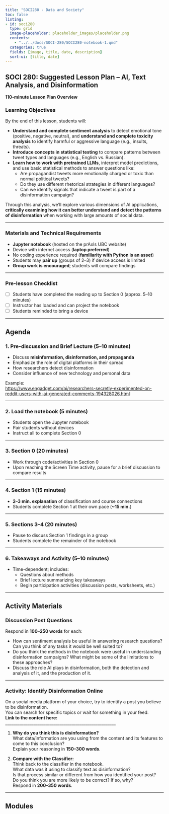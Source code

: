 ```yaml
---
title: "SOCI280 - Data and Society"
toc: false
listing:
- id: soci280
  type: grid
  image-placeholder: placeholder_images/placeholder.png
  contents:
    - "../../docs/SOCI-280/SOCI280-notebook-1.qmd"
  categories: true
  fields: [image, title, date, description]
  sort-ui: [title, date]
---
```

## SOCI 280: Suggested Lesson Plan – AI, Text Analysis, and Disinformation

**110-minute Lesson Plan Overview**

### Learning Objectives

By the end of this lesson, students will:

- **Understand and complete sentiment analysis** to detect emotional tone (positive, negative, neutral), and **understand and complete toxicity analysis** to identify harmful or aggressive language (e.g., insults, threats).
- **Introduce concepts in statistical testing** to compare patterns between tweet types and languages (e.g., English vs. Russian).
- **Learn how to work with pretrained LLMs**, interpret model predictions, and use basic statistical methods to answer questions like:
    - Are propagandist tweets more emotionally charged or toxic than normal political tweets?
    - Do they use different rhetorical strategies in different languages?
    - Can we identify signals that indicate a tweet is part of a disinformation campaign?

Through this analysis, we’ll explore various dimensions of AI applications, **critically examining how it can better understand and detect the patterns of disinformation** when working with large amounts of social data.

---

### Materials and Technical Requirements

- **Jupyter notebook** (hosted on the prAxIs UBC website)
- Device with internet access (**laptop preferred**)
- No coding experience required (**familiarity with Python is an asset**)
- Students may **pair up** (groups of 2–3) if device access is limited
- **Group work is encouraged**; students will compare findings

---

### Pre-lesson Checklist

- [ ] Students have completed the reading up to Section 0 (approx. 5–10 minutes)
- [ ] Instructor has loaded and can project the notebook
- [ ] Students reminded to bring a device

---

## Agenda

### 1. Pre-discussion and Brief Lecture (5–10 minutes)

- Discuss **misinformation, disinformation, and propaganda**
- Emphasize the role of digital platforms in their spread
- How researchers detect disinformation
- Consider influence of new technology and personal data

Example:  
<https://www.engadget.com/ai/researchers-secretly-experimented-on-reddit-users-with-ai-generated-comments-194328026.html>

---

### 2. Load the notebook (5 minutes)

- Students open the Jupyter notebook
- Pair students without devices
- Instruct all to complete Section 0

---

### 3. Section 0 (20 minutes)

- Work through code/activities in Section 0
- Upon reaching the Screen Time activity, pause for a brief discussion to compare results

---

### 4. Section 1 (15 minutes)

- **2–3 min. explanation** of classification and course connections
- Students complete Section 1 at their own pace (**~15 min.**)

---

### 5. Sections 3–4 (20 minutes)

- Pause to discuss Section 1 findings in a group
- Students complete the remainder of the notebook

---

### 6. Takeaways and Activity (5–10 minutes)

- Time-dependent; includes:
    - Questions about methods
    - Brief lecture summarizing key takeaways
    - Begin participation activities (discussion posts, worksheets, etc.)

---

## Activity Materials

### Discussion Post Questions

Respond in **100–250 words** for each:

- How can sentiment analysis be useful in answering research questions? Can you think of any tasks it would be well suited to?
- Do you think the methods in the notebook were useful in understanding disinformation campaigns? What might be some of the limitations to these approaches?
- Discuss the role AI plays in disinformation, both the detection and analysis of it, and the production of it.

---

### Activity: Identify Disinformation Online

On a social media platform of your choice, try to identify a post you believe to be disinformation.  
You can search for specific topics or wait for something in your feed.  
**Link to the content here:** _______________________________________________________

1. **Why do you think this is disinformation?**  
   What data/information are you using from the content and its features to come to this conclusion?  
   Explain your reasoning in **150–300 words**.

2. **Compare with the Classifier:**  
   Think back to the classifier in the notebook.  
   What data was it using to classify text as disinformation?  
   Is that process similar or different from how you identified your post?  
   Do you think you are more likely to be correct? If so, why?  
   Respond in **200–350 words**.

---


## Modules

::: {#soci280}

:::


